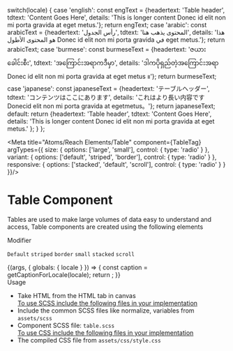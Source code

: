 

  switch(locale) {
    case 'english': const engText = {headertext: 'Table header', tdtext: 'Content Goes Here', details: 'This is longer content Donec id elit non mi porta gravida at eget metus.'}; return engText;
    case 'arabic': const arabicText = {headertext: 'رأس الجدول', tdtext: 'المحتوى يذهب هنا', details: 'هذا هو المحتوى الأطول Donec id elit non mi porta gravida في eget metus.'}; return arabicText;
    case 'burmese': const burmeseText = {headertext: 'ဇယားခေါင်းစီး', tdtext: 'အကြောင်းအရာကဒီမှာ', details: 'ဒါကပိုရှည်တဲ့အကြောင်းအရာ Donec id elit non mi porta gravida at eget metus ။'}; return burmeseText;
    case 'japanese': const japaneseText = {headertext: 'テーブルヘッダー', tdtext: 'コンテンツはここにあります', details: 'これはより長い内容ですDonecid elit non mi porta gravida at egetmetus。'}; return japaneseText;
    default:
      return {headertext: 'Table header', tdtext: 'Content Goes Here', details: 'This is longer content Donec id elit non mi porta gravida at eget metus.' };
  }
};

<Meta title="Atoms/Reach Elements/Table" component={TableTag}  
  argTypes={{
    size: {
        options: ['large', 'small'],
        control: { type: 'radio' }
    },
    variant: {
        options: ['default', 'striped', 'border'],
        control: { type: 'radio' }
    },
    responsive: {
        options: ['stacked', 'default', 'scroll'],
        control: { type: 'radio' }
    }
  }}/>

<style>{`
  .subheading {
    font-weight: 700;
    font-size: 18px;
    color: #666;
    line-height: 24px;
    margin-bottom: 12px;
    margin-top: 40px;
  }
  .css-1sy7267 {
    margin: 10px 0;
  }
`}</style>

# Table Component

Tables are used to make large volumes of data easy to understand and access, Table components are created using the following elements

<div classname="subheading">Modifier</div>

<code>Default</code> <code>striped</code> <code>border</code> <code>small</code> <code>stacked</code> <code>scroll</code> 


<Story name="Table">
  {(args, { globals: { locale } }) => {
    const caption = getCaptionForLocale(locale);
    return <TableTag text={caption.headertext} tdtext={caption.tdtext} details={caption.details} {...args} ></TableTag>;
  }}
</Story>

<div className="subheading">Usage</div>
<ul>
<li>Take HTML from the HTML tab in canvas</li>
<u>To use SCSS include the following files in your implementation</u>
<li>Include the common SCSS files like normalize, variables from <code>assets/scss</code></li>
<li>Component SCSS file: <code>table.scss</code></li>
<u>To use CSS include the following files in your implementation</u>
<li>The compiled CSS file from <code>assets/css/style.css</code></li>
</ul>
